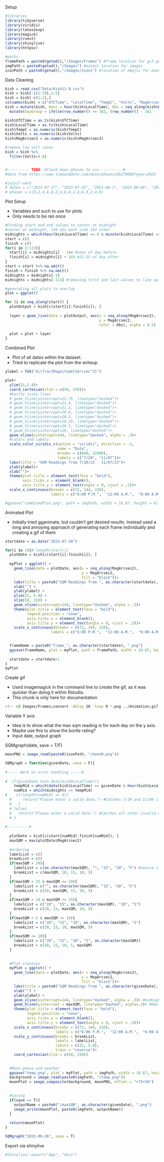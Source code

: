 Setup

```r
#libraries
library(tidyverse)
library(viridis)
library(latex2exp)
library(magick)
library(rvest)
library(shinylive)
library(httpuv)

#paths
framePath = paste0(getwd(),"/Images/Frames") #frame location for gif generation
imgPath = paste0(getwd(),"/Images") #output location for images
iconPath = paste0(getwd(),"/Images/Icons") #location of emojis for moon and weather
```

Data Cleaning

```r
kish = read.csv("Data/Kish11-9.csv")
kish = kish[-c(1:39),1:5]
kish = kish[-c(1:2),]
colnames(kish) = c("UTCTime", "LocalTime", "TempC", "Volts", "MagArcsec2") 
kish = mutate(kish, Hour = hour(kish$LocalTime), Obs = seq_along(kish$LocalTime)) %>%
  mutate(DayGroup = ifelse(row_number() >= 162, (row_number() - 161 - 1) %/% 288 + 1, 0))

kish$UTCTime = as.ts(kish$UTCTime)
kish$LocalTime = as.ts(kish$LocalTime)
kish$TempC = as.numeric(kish$TempC)
kish$Volts = as.numeric(kish$Volts)
kish$MagArcsec2 = as.numeric(kish$MagArcsec2)

#remove low volt cases
kish = kish %>%
  filter(Volts>4.8)


#---------- TODO: Attach moon phases to csv ----------#
#data from https://www.timeanddate.com/moon/phases/@5279098?year=2023

#july17-nov5
# dates = c("2023-07-17", "2023-07-25", "2023-08-1", "2023-08-08", "2023-08-16", "2023-08-24", "2023-08-30", "2023-09-6", "2023-09-14", "2023-09-22", "2023-09-29", "2023-10-6", "2023-10-14", "2023-10-21", "2023-10-28", "2023-11-05")
# phases = c(0,2,4,6,0,2,4,6,0,2,4,6,0,2,4,6)

```

Plot Setup

* Variables and such to use for plots
* Only needs to be ran once

```r
#Finding start and end values to center at midnight
#center at midnight, 144 obs each side 143 other
midnights = which(hour(kish$LocalTime) == 0 & minute(kish$LocalTime) == 0)
start = c()
finish = c()
for(i in 2:113){
  start[i] = midnights[i] - 144 #noon of day before
  finish[i] = midnights[i] + 143 #11:55 of day after
}
start = start %>% na.omit()
finish = finish %>% na.omit()
midnights = midnights[-1]
midnights = midnights[-113] #removing first and last values to line up with start and finish

#generating all plots to overlay
plot = ggplot()

for (i in seq_along(start)) {
  plotOutput = kish[c(start[i]:finish[i]), ]
  
  layer = geom_line(data = plotOutput, aes(x = seq_along(MagArcsec2),
                                           y = MagArcsec2,
                                           color = Obs), alpha = 0.5) 
  
  plot = plot + layer
}
```

Combined Plot

* Plot of all dates within the dataset.
* Tried to replicate the plot from the writeup

```r
ylabel = TeX("$\\frac{Magnitude}{Arcsec^2}")

plot+
  ylim(21,5.8)+
  coord_cartesian(xlim = c(50, 250))+
  #bortle scale lines
  # geom_hline(yintercept=21.75, linetype="dashed")+
  # geom_hline(yintercept=21.6, linetype="dashed")+
  # geom_hline(yintercept=21.3, linetype="dashed")+
  # geom_hline(yintercept=20.8, linetype="dashed")+
  # geom_hline(yintercept=20.3, linetype="dashed")+
  # geom_hline(yintercept=19.25, linetype="dashed")+
  # geom_hline(yintercept=18.5, linetype="dashed")+
  # geom_hline(yintercept=18, linetype="dashed")+
  geom_vline(xintercept=144, linetype="dashed", alpha = .3)+
  #colors and labels
  scale_color_viridis_c(option = "viridis", direction = -1,
                        name = "Date",
                        breaks = c(600, 32000),
                        labels = c("7/20", "11/07"))+
  labs(title = "SQM Readings from 7/20/23 - 11/07/23")+
  ylab(ylabel)+
  xlab("")+
  theme(plot.title = element_text(face = "bold"),
        axis.ticks.x = element_blank(),
        axis.title.y = element_text(angle = 0, vjust = .5))+
  scale_x_continuous(breaks = c(72, 144, 216),
                     labels = c("6:00 P.M.",  "12:00 A.M.",  "6:00 A.M."))

#ggsave("combinedPlot.png", path = imgPath, width = 10.67, height = 6) #Note that the dimensions are inches not pixels. Just used a 16:9 aspect ratio.

```

Animated Plot

* Initially tried gganimate, but couldn't get desired results. Instead used a long and annoying approach of generating each frame individually and creating a gif of them

```r

startdate = as.Date("2023-07-20")

for(i in 1){#:length(start)){
  plotDate = kish[c(start[i]:finish[i]), ]
  
  myPlot = ggplot() +
    geom_line(data = plotDate, aes(x = seq_along(MagArcsec2),
                                   y = MagArcsec2,
                                   fill = "black"))+
    labs(title = paste0("SQM Readings from ", as.character(startdate), " to ", as.character(startdate + 1)))+
    xlab("") +
    ylab(ylabel) +
    ylim(22, 5.8) +
    xlim(50, 250) +
    geom_vline(xintercept=144, linetype="dashed", alpha = .3)+
    theme(plot.title = element_text(face = "bold"),
          legend.position = "none",
          axis.ticks.x = element_blank(),
          axis.title.y = element_text(angle = 0, vjust = .5))+
    scale_x_continuous(breaks = c(72, 144, 216),
                     labels = c("6:00 P.M.",  "12:00 A.M.",  "6:00 A.M."))
  

  frameName = paste0("frame_", as.character(startdate), ".png")
  ggsave(frameName, plot = myPlot, path = framePath, width = 10.67, height = 6)
  
  startdate = startdate+1
}
myPlot
```

Create gif

* Used imagemagick in the command line to create the gif, as it was quicker than doing it within Rstudio.
* This chunk is only here for documentation

```bash
<!-- cd Images/Frames;convert -delay 20 -loop 0 *.png ../Animation.gif -->
```

Variable Y axis

* Idea is to show what the max sqm reading is for each day on the y axis.
* Maybe use this to show the bortle rating?
* Input date, output graph

SQMgraph(date, save = T/F)

```r

moonPNG = image_read(paste0(iconPath, "/moon0.png"))

SQMgraph = function(givenDate, save = F){
  
#----- Work on error handling -----#
  
#  if(givenDate %in% date(kish$LocalTime)){
    tempMid = which(date(kish$LocalTime) == givenDate & hour(kish$LocalTime) == 0 & minute(kish$LocalTime) == 0)
    numMid = which(midnights == tempMid)
#    if(length(numMid) == 0){
  #     return("Please enter a valid date.") #Catches 7/19 and 11/08 (incomplete cases)
  #   }
  # }else{
  #   return("Please enter a valid date.") #Catches all other invalid dates
  # }
   
#----------#
    
  plotDate = kish[c(start[numMid]:finish[numMid]), ]
  maxSQM = max(plotDate$MagArcsec2)
  
  #ordering
  labelList = c()
  breakList = c()
  if(maxSQM > 20){
    labelList = c(as.character(maxSQM), "", "15", "10", "5") #unsure if leaving 20 out is best choice.
    breakList = c(maxSQM, 20, 15, 10, 5)
  }
  if(maxSQM > 15 & maxSQM <= 20){
    labelList = c("", as.character(maxSQM), "15", "10", "5")
    breakList = c(20, maxSQM, 15, 10, 5)
  }
  if(maxSQM > 10 & maxSQM <= 15){
    labelList = c("20", "15", as.character(maxSQM), "10", "5")
    breakList = c(20, 15, maxSQM, 10, 5)
  }
  if(maxSQM > 5 & maxSQM <= 10){
    labelList = c("20", "15", "10", as.character(maxSQM), "5")  
    breakList = c(20, 15, 10, maxSQM, 5)
  }
  if(maxSQM <= 10){
    labelList = c("20", "15", "10", "5", as.character(maxSQM))
    breakList = c(20, 15, 10, 5, maxSQM)
  }
  
  
  #Plot creation
  myPlot = ggplot() +
    geom_line(data = plotDate, aes(x = seq_along(MagArcsec2),
                                   y = MagArcsec2,
                                   fill = "black"))+
    labs(title = paste0("SQM Readings from ", as.character(givenDate), " to ", as.character(as.Date(givenDate)+1)))+
    xlab("") +
    ylab(ylabel) +
    geom_vline(xintercept=144, linetype="dashed", alpha = .3)+ #midnight
    geom_hline(yintercept = maxSQM, linetype="dashed", alpha=.3)+ #Max line
    theme(plot.title = element_text(face = "bold"),
          legend.position = "none",
          axis.ticks.x = element_blank(),
          axis.title.y = element_text(angle = 0, vjust = .5))+
    scale_x_continuous(breaks = c(72, 144, 216),
                       labels = c("6:00 P.M.",  "12:00 A.M.",  "6:00 A.M."))+
    scale_y_continuous(breaks = breakList,
                       labels = labelList,
                       limits = c(22, 5.8),
                       trans = "reverse")+
    coord_cartesian(xlim = c(50, 250))
  
  
  #Moon phase and weather
  ggsave("temp.png", plot = myPlot, path = imgPath, width = 10.67, height = 6)
  background = image_read(paste0(imgPath, "/temp.png"))
  moonPlot = image_composite(background, moonPNG, offset = "+75+50")
  
  
  #saving
  if(save == T){
    outputName = paste0("/maxSQM", as.character(givenDate), ".png")
    image_write(moonPlot, paste0(imgPath, outputName))
  }
  
  return(moonPlot)
}

SQMgraph("2023-09-26", save = T) 
```

Export via shinylive

```r
#shinylive::export("App", "docs")
```










